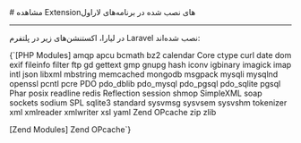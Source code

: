 

<Layout>
<Head>
<title>مستندات مشاهده اکستنشن‌های نصب شده در Laravel - لیارا</title>
<meta property="og:title" content="مستندات خدمات رایانش ابری لیارا" />
<meta property="og:description" content="مستندات مربوط به نحوه مشاهده اکستنشن‌های نصب شده در پلتفرم Laravel در لیارا"  />
<meta property="og:image" content="https://media.liara.ir/logos/liara-poster.jpg" />
</Head>
# مشاهده Extension‌های نصب شده در برنامه‌های لاراول
<hr className="mb-2" />

در لیارا، اکستنشن‌های زیر در پلتفرم Laravel نصب شده‌اند:
<div className='h-2' />
<div dir='ltr'>
    <Highlight className="config">
        {`[PHP Modules]
amqp
apcu
bcmath
bz2
calendar
Core
ctype
curl
date
dom
exif
fileinfo
filter
ftp
gd
gettext
gmp
gnupg
hash
iconv
igbinary
imagick
imap
intl
json
libxml
mbstring
memcached
mongodb
msgpack
mysqli
mysqlnd
openssl
pcntl
pcre
PDO
pdo_dblib
pdo_mysql
pdo_pgsql
pdo_sqlite
pgsql
Phar
posix
readline
redis
Reflection
session
shmop
SimpleXML
soap
sockets
sodium
SPL
sqlite3
standard
sysvmsg
sysvsem
sysvshm
tokenizer
xml
xmlreader
xmlwriter
xsl
yaml
Zend OPcache
zip
zlib

[Zend Modules]
Zend OPcache`}        
    </Highlight>
</div>


</Layout>